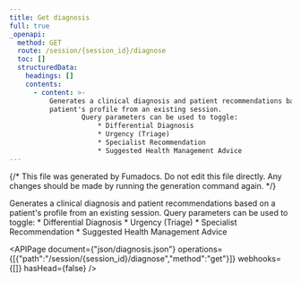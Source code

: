 ```yaml
---
title: Get diagnosis
full: true
_openapi:
  method: GET
  route: /session/{session_id}/diagnose
  toc: []
  structuredData:
    headings: []
    contents:
      - content: >-
          Generates a clinical diagnosis and patient recommendations based on a
          patient's profile from an existing session.
                  Query parameters can be used to toggle:
                      * Differential Diagnosis
                      * Urgency (Triage)
                      * Specialist Recommendation
                      * Suggested Health Management Advice
---
```


{/* This file was generated by Fumadocs. Do not edit this file directly. Any changes should be made by running the generation command again. */}

Generates a clinical diagnosis and patient recommendations based on a patient's profile from an existing session.
        Query parameters can be used to toggle:
            * Differential Diagnosis
            * Urgency (Triage)
            * Specialist Recommendation
            * Suggested Health Management Advice

<APIPage document={"json/diagnosis.json"} operations={[{"path":"/session/{session_id}/diagnose","method":"get"}]} webhooks={[]} hasHead={false} />